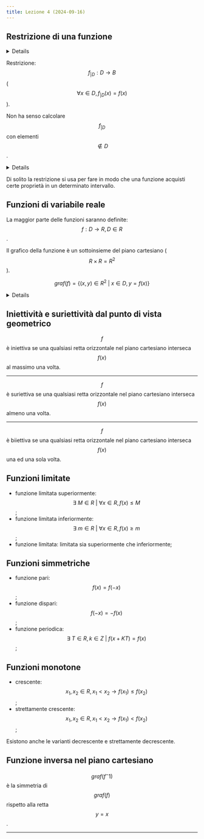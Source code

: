 ```yaml
---
title: Lezione 4 (2024-09-16)
---
```



## Restrizione di una funzione

<Details summary="Dati">

- $$f: A\rightarrow B$$;
- $$D\subsetneqq A$$

</Details>

Restrizione: $$f_{\vert D}: D\rightarrow B$$
($$\forall x\in{D}, f_{\vert D}(x)=f(x)$$).

Non ha senso calcolare $$f_{\vert D}$$ con elementi $$\notin{D}$$.

<Details summary="Esempio">

$$f: R\rightarrow R, f(x)=\llcorner x\lrcorner$$: non è iniettiva.

$$D=N, f_{\vert D}: N\rightarrow R, f(x)=\llcorner x\lrcorner$$: è iniettiva.

</Details>

Di solito la restrizione si usa per fare in modo che una funzione acquisti certe
proprietà in un determinato intervallo.

## Funzioni di variabile reale

La maggior parte delle funzioni saranno definite:
$$f: D\rightarrow R, D\in{R}$$.

Il grafico della funzione è un sottoinsieme del piano cartesiano
($$R\times R=R^2$$).

$$graf(f)=\{(x,y)\in{R^2}\ \vert \ x\in{D}, y=f(x)\}$$

<Details summary="Esempio">

$$f(x)=x$$:

- è iniettiva: $$\forall x_1,x_2\in{R}, x_1\neq x_2, f(x_1)\neq f(x_2)$$ perchè
  $$f(x_1)=x_1$$ e $$f(x_2)=x_2$$;
- è suriettiva: $$\forall y\in{R}\exists\ x\in{R}\ \vert\ y=f(x)$$;
- è biiettiva: vedi sopra;
- inversa: $$f(x)=f^-1(y)$$, $$x=x$$;
- $$graf(f)$$: $$\{(x,y)\in{R^2}\ \vert\ x\in{R}, y=f(x)\}$$,
  $$\{(x,x)\in{R^2}\ \vert\ x\in{R}\}$$

</Details>

## Iniettività e suriettività dal punto di vista geometrico

$$f$$ è iniettiva se una qualsiasi retta orizzontale nel piano cartesiano
interseca $$f(x)$$ al massimo una volta.

---

$$f$$ è suriettiva se una qualsiasi retta orizzontale nel piano cartesiano
interseca $$f(x)$$ almeno una volta.

---

$$f$$ è biiettiva se una qualsiasi retta orizzontale nel piano cartesiano
interseca $$f(x)$$ una ed una sola volta.

## Funzioni limitate

- funzione limitata superiormente:
  $$\exists\ M\in{R}\ \vert\ \forall x\in{R}, f(x)\leq M$$;
- funzione limitata inferiormente:
  $$\exists\ m\in{R}\ \vert\ \forall x\in{R}, f(x)\geq m$$;
- funzione limitata: limitata sia superiormente che inferiormente;

## Funzioni simmetriche

- funzione pari: $$f(x)=f(-x)$$;
- funzione dispari: $$f(-x)=-f(x)$$;
- funzione periodica: $$\exists\ T\in{R}, k\in{Z}\ \vert\ f(x+KT)=f(x)$$;

## Funzioni monotone

- crescente: $$x_1,x_2\in{R}, x_1<x_2 \rightarrow f(x_1)\leq f(x_2)$$;
- strettamente crescente: $$x_1,x_2\in{R}, x_1<x_2 \rightarrow f(x_1)<f(x_2)$$;

Esistono anche le varianti decrescente e strettamente decrescente.

## Funzione inversa nel piano cartesiano

$$graf(f^-1)$$ è la simmetria di $$graf(f)$$ rispetto alla retta $$y=x$$.

---

<CardGrid>
  <LinkCard
    title="Appunti di Andrea"
    href="https://drive.google.com/file/d/1Ab8UCsCI-s0JKwDlds7nFh5q9I9CkGBA/view"
  />
</CardGrid>
